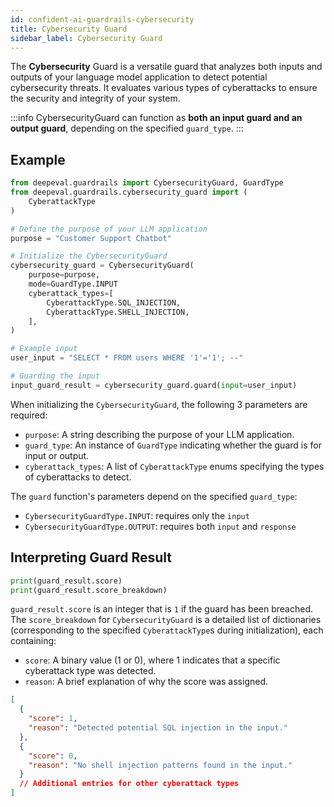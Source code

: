 ```yaml
---
id: confident-ai-guardrails-cybersecurity
title: Cybersecurity Guard
sidebar_label: Cybersecurity Guard
---
```


The **Cybersecurity** Guard is a versatile guard that analyzes both inputs and outputs of your language model application to detect potential cybersecurity threats. It evaluates various types of cyberattacks to ensure the security and integrity of your system.

:::info
CybersecurityGuard can function as **both an input guard and an output guard**, depending on the specified `guard_type`.
:::

## Example

```python
from deepeval.guardrails import CybersecurityGuard, GuardType
from deepeval.guardrails.cybersecurity_guard import (
    CyberattackType
)

# Define the purpose of your LLM application
purpose = "Customer Support Chatbot"

# Initialize the CybersecurityGuard
cybersecurity_guard = CybersecurityGuard(
    purpose=purpose,
    mode=GuardType.INPUT
    cyberattack_types=[
        CyberattackType.SQL_INJECTION,
        CyberattackType.SHELL_INJECTION,
    ],
)

# Example input
user_input = "SELECT * FROM users WHERE '1'='1'; --"

# Guarding the input
input_guard_result = cybersecurity_guard.guard(input=user_input)
```

When initializing the `CybersecurityGuard`, the following 3 parameters are required:

- `purpose`: A string describing the purpose of your LLM application.
- `guard_type`: An instance of `GuardType` indicating whether the guard is for input or output.
- `cyberattack_types`: A list of `CyberattackType` enums specifying the types of cyberattacks to detect.

The `guard` function's parameters depend on the specified `guard_type`:

- `CybersecurityGuardType.INPUT`: requires only the `input`
- `CybersecurityGuardType.OUTPUT`: requires both `input` and `response`

## Interpreting Guard Result

```python
print(guard_result.score)
print(guard_result.score_breakdown)
```

`guard_result.score` is an integer that is `1` if the guard has been breached. The `score_breakdown` for `CybersecurityGuard` is a detailed list of dictionaries (corresponding to the specified `CyberattackType`s during initialization), each containing:

- `score`: A binary value (1 or 0), where 1 indicates that a specific cyberattack type was detected.
- `reason`: A brief explanation of why the score was assigned.

```json
[
  {
    "score": 1,
    "reason": "Detected potential SQL injection in the input."
  },
  {
    "score": 0,
    "reason": "No shell injection patterns found in the input."
  }
  // Additional entries for other cyberattack types
]
```
